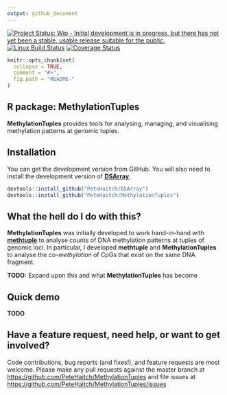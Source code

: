 ```yaml
---
output: github_document
---
```

  
<!-- README.md is generated from README.Rmd. Please edit that file -->

<!-- TODO: Use master branch once DSArray-refactor is merged with master -->

[![Project Status: Wip - Initial development is in progress, but there has not yet been a stable, usable release suitable for the public.](http://www.repostatus.org/badges/0.1.0/wip.svg)](http://www.repostatus.org/#wip)
[![Linux Build Status](https://travis-ci.org/PeteHaitch/MethylationTuples.svg?branch=DSArray-refactor)](https://travis-ci.org/PeteHaitch/MethylationTuples)
[![Coverage Status](https://img.shields.io/codecov/c/github/PeteHaitch/MethylationTuples/DSArray-refactor.svg)](https://codecov.io/github/PeteHaitch/MethylationTuples?branch=DSArray-refactor)

<!-- TODO: Uncomment once in Bioc
[![Bioconductor downloads](http://bioconductor.org/shields/downloads/MethylationTuples.svg)](http://bioconductor.org/packages/stats/bioc/MethylationTuples.html) -->
<!-- TODO: Uncomment once obtained DOI
[![DOI](https://zenodo.org/badge/22085/PeteHaitch/MethylationTuples.svg)](https://zenodo.org/badge/latestdoi/22085/PeteHaitch/MethylationTuples) -->
<!-- TODO: Uncomment once in Bioc
[![Bioconductor devel build status](http://bioconductor.org/shields/build/devel/bioc/MethylationTuples.svg)](http://bioconductor.org/checkResults/devel/bioc-LATEST/MethylationTuples/) -->


```r
knitr::opts_chunk$set(
  collapse = TRUE,
  comment = "#>",
  fig.path = "README-"
)
```

R package: MethylationTuples
---

__MethylationTuples__ provides tools for analysing, managing, and visualising 
methylation patterns at genomic tuples.

## Installation

You can get the development version from GitHub. You will also need to install 
the development version of [__DSArray__](www.github.com/PeteHaitch/DSArray).

```r
devtools::install_github("PeteHaitch/DSArray")
devtools::install_github("PeteHaitch/MethylationTuples")
```

## What the hell do I do with this?

__MethylationTuples__ was initially developed to work hand-in-hand with 
[__methtuple__](www.github.com/PeteHaitch/methtuple) to analyse counts of DNA 
methylation patterns at tuples of genomic loci. In particular, I developed 
__methtuple__ and __MethylationTuples__ to analyse the _co-methylation_ of CpGs 
that exist on the same DNA fragment.

__TODO:__ Expand upon this and what __MethylationTuples__ has become

## Quick demo

__TODO__

## Have a feature request, need help, or want to get involved?

Code contributions, bug reports (and fixes!), and feature requests are most 
welcome. Please make any pull requests against the master branch at [https://github.com/PeteHaitch/MethylationTuples](https://github.com/PeteHaitch/MethylationTuples) 
and file issues at 
[https://github.com/PeteHaitch/MethylationTuples/issues](https://github.com/PeteHaitch/MethylationTuples/issues)
